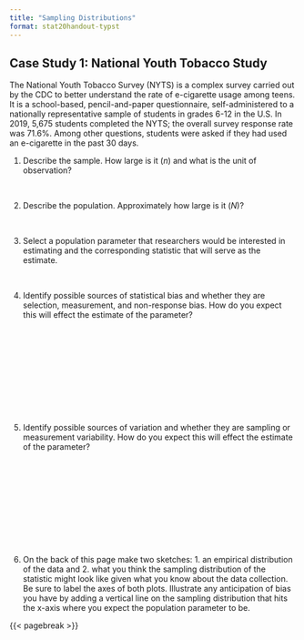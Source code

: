 ```yaml
---
title: "Sampling Distributions"
format: stat20handout-typst
---
```


<!-- ## Case Study: Cherry Blossom Run -->

<!-- The Cherry Blossom Run is an annual 10-mile race that takes place in April in Washington D.C. when the cherry trees are in bloom. Data were scraped from the Run’s website and include official times and other information, such as the age, sex, and address for all registered runners from the 2019 race. Designed as a preparatory race for professional runners in the New York Marathon, roughly 10,000 people participate each year. An ambitious data scientist used these data to compare the times of 30-year-old runners to 50-year-old runners, to study how running speed changes as Americans go through middle age. -->

<!-- 1. Describe the sample. Roughly how large is it ($n$) and what is the unit of observation? -->

<!-- \ -->

<!-- 2. Describe the population. How large is it ($N$)? -->

<!-- \ -->

<!-- 3. Identify the population parameter that researchers are interested in estimating and the corresponding statistic that will serve as the estimate. -->

<!-- \ -->

<!-- 4. Identify possible sources of bias and whether they are selection or measurement bias. How do you expect this will effect the estimate of the parameter? -->

<!-- \ -->
<!-- \ -->
<!-- \ -->
<!-- \ -->
<!-- \ -->
<!-- \ -->
<!-- \ -->
<!-- \ -->
<!-- \ -->


<!-- 5. Identify possible sources of variation and whether they are sampling or measurement variability. How do you expect this will effect the estimate of the parameter? -->

<!-- \ -->
<!-- \ -->
<!-- \ -->
<!-- \ -->
<!-- \ -->
<!-- \ -->
<!-- \ -->
<!-- \ -->
<!-- \ -->

<!-- 6. On a separate sheet of paper, make two sketches: an empirical distribution of the data and what you think the sampling distribution of the statistic might look like given what you know about the data collection. Be sure to label the axes of both plots. Illustrate any anticipation of bias you have by adding a vertical line on the sampling distribution that hits the x-axis where you expect the population parameter to be. -->

## Case Study 1: National Youth Tobacco Study

The National Youth Tobacco Survey (NYTS) is a complex survey carried out by the CDC to better understand the rate of e-cigarette usage among teens. It is a school-based, pencil-and-paper questionnaire, self-administered to a nationally representative sample of students in grades 6-12 in the U.S. In 2019, 5,675 students completed the NYTS; the overall survey response rate was 71.6%. Among other questions, students were asked if they had used an e-cigarette in the past 30 days.

1. Describe the sample. How large is it ($n$) and what is the unit of observation?

\

2. Describe the population. Approximately how large is it ($N$)?

\

3. Select a population parameter that researchers would be interested in estimating and the corresponding statistic that will serve as the estimate.

\

4. Identify possible sources of statistical bias and whether they are selection, measurement, and non-response bias. How do you expect this will effect the estimate of the parameter?

\
\
\
\
\
\
\
\
\


5. Identify possible sources of variation and whether they are sampling or measurement variability. How do you expect this will effect the estimate of the parameter?

\
\
\
\
\
\
\
\
\

6. On the back of this page make two sketches: 1. an empirical distribution of the data and 2. what you think the sampling distribution of the statistic might look like given what you know about the data collection. Be sure to label the axes of both plots. Illustrate any anticipation of bias you have by adding a vertical line on the sampling distribution that hits the x-axis where you expect the population parameter to be.

{{< pagebreak >}}


\
\
\
\
\
\
\
\
\
\
\
\
\
\
\
\
\
\
\
\
\
\
\
\
\
\
\

\hrule

<!-- ## Case Study 2: World Health Organization -->

<!-- Substantial global progress has been made in reducing childhood mortality since 1990. The total number of under-5 deaths worldwide has declined from 12.6 million in 1990 to 5.0 million in 2020. Yet, two regions, Sub-Saharan Africa and Southern Asia, account for more than 80% of these under-five deaths, despite making up only 50% of the global population. These statistics are based on country data collected by the WHO. The WHO aims to use statistics from the 194 countries in the United Nations to associate child mortality with diseases such as infectious diseases, pre-term birth complications, and congenital anomalies. Each year the WHO collects a new data set and calculates new statistics. In the most recent year, the data came from 80 countries that provided birth registrations and data from their federal health departments. -->

<!-- 1. Describe the sample. How large is it ($n$) and what is the unit of observation? -->

<!-- \ -->

<!-- 2. Describe the population. How large is it ($N$)? -->

<!-- \ -->

<!-- 3. Select a population parameter that researchers would be interested in estimating and the corresponding statistic that will serve as the estimate. -->

<!-- \ -->

<!-- 4. Identify possible sources of statistical bias and whether they are selection, measurement, and non-response bias. How do you expect this will effect the estimate of the parameter? -->

<!-- \ -->
<!-- \ -->
<!-- \ -->
<!-- \ -->
<!-- \ -->
<!-- \ -->
<!-- \ -->
<!-- \ -->
<!-- \ -->
<!-- \ -->


<!-- 5. Identify possible sources of variation and whether they are sampling or measurement variability. How do you expect this will effect the estimate of the parameter? -->

<!-- \ -->
<!-- \ -->
<!-- \ -->
<!-- \ -->
<!-- \ -->
<!-- \ -->
<!-- \ -->
<!-- \ -->
<!-- \ -->

<!-- 6. Add to your third page two more sketches: 1. an empirical distribution of the data and 2. what you think the sampling distribution of the statistic might look like given what you know about the data collection. Be sure to label the axes of both plots. Add a vertical line on the sampling distribution that hits the x-axis where you expect the population parameter to be. -->

<!-- {{< pagebreak >}} --> 


<!-- \ -->

<!-- ## Case Study 4: Baseball -->

<!-- Sean Lahman created and maintains the Lahman Baseball Database, an open-source collection of baseball statistics.  It contains data on individual baseball players and statistics on teams for every season, dating back to 1871.  It’s fun to explore all sorts of questions about baseball. For the purposes of this exercise, a data scientist is interested in the relationship between team payrolls and winning the World Series. -->

<!-- 1. Describe the sample. How large is it ($n$) and what is the unit of observation? -->

<!-- \ -->

<!-- 2. Describe the population. How large is it ($N$)? -->

<!-- \ -->

<!-- 3. Identify the population parameter that researchers are interested in estimating and the corresponding statistic that will serve as the estimate. -->

<!-- \ -->

<!-- 4. Identify possible sources of bias and whether they are selection or measurement bias. How do you expect this will effect the estimate of the parameter? -->

<!-- \ -->
<!-- \ -->
<!-- \ -->
<!-- \ -->
<!-- \ -->
<!-- \ -->
<!-- \ -->
<!-- \ -->
<!-- \ -->


<!-- 5. Identify possible sources of variation and whether they are sampling or measurement variability. How do you expect this will effect the estimate of the parameter? -->

<!-- \ -->
<!-- \ -->
<!-- \ -->
<!-- \ -->
<!-- \ -->
<!-- \ -->
<!-- \ -->
<!-- \ -->
<!-- \ -->

<!-- 6. On a separate sheet of paper, make two sketches: an empirical distribution of the data and what you think the sampling distribution of the statistic might look like given what you know about the data collection. Be sure to label the axes of both plots. Add a vertical line on the sampling distribution that hits the x-axis where you expect the population parameter to be. -->
